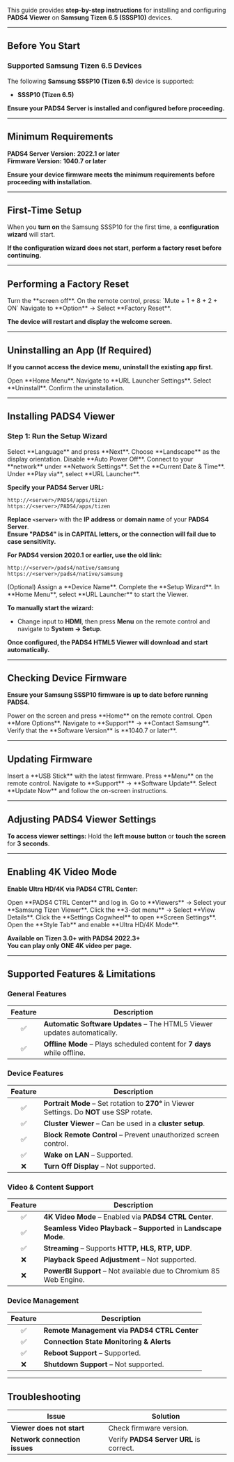 This guide provides **step-by-step instructions** for installing and configuring **PADS4 Viewer** on **Samsung Tizen 6.5 (SSSP10)** devices.  

---

## **Before You Start**  

### **Supported Samsung Tizen 6.5 Devices**  

The following **Samsung SSSP10 (Tizen 6.5)** device is supported:  

- **SSSP10 (Tizen 6.5)**  

**Ensure your PADS4 Server is installed and configured before proceeding.**  

---

## **Minimum Requirements**  

**PADS4 Server Version:** **2022.1 or later**  
**Firmware Version:** **1040.7 or later**  

**Ensure your device firmware meets the minimum requirements before proceeding with installation.**  

---

## **First-Time Setup**  

When you **turn on** the Samsung SSSP10 for the first time, a **configuration wizard** will start.  

**If the configuration wizard does not start, perform a factory reset before continuing.**  

---

## **Performing a Factory Reset**  

<Steps>  
  <Step title="Step One">  
    Turn the **screen off**.  
  </Step>  
  <Step title="Step Two">  
    On the remote control, press:  
    `Mute + 1 + 8 + 2 + ON`  
  </Step>  
  <Step title="Step Three">  
    Navigate to **Option** → Select **Factory Reset**.  
  </Step>  
</Steps>  

**The device will restart and display the welcome screen.**  

---

## **Uninstalling an App (If Required)**  

**If you cannot access the device menu, uninstall the existing app first.**  

<Steps>  
  <Step title="Step One">  
    Open **Home Menu**.  
  </Step>  
  <Step title="Step Two">  
    Navigate to **URL Launcher Settings**.  
  </Step>  
  <Step title="Step Three">  
    Select **Uninstall**.  
  </Step>  
  <Step title="Step Four">  
    Confirm the uninstallation.  
  </Step>  
</Steps>  

---

## **Installing PADS4 Viewer**  

### **Step 1: Run the Setup Wizard**  

<Steps>  
  <Step title="Step One">  
    Select **Language** and press **Next**.  
  </Step>  
  <Step title="Step Two">  
    Choose **Landscape** as the display orientation.  
  </Step>  
  <Step title="Step Three">  
    Disable **Auto Power Off**.  
  </Step>  
  <Step title="Step Four">  
    Connect to your **network** under **Network Settings**.  
  </Step>  
  <Step title="Step Five">  
    Set the **Current Date & Time**.  
  </Step>  
  <Step title="Step Six">  
    Under **Play via**, select **URL Launcher**.  
  </Step>  
</Steps>  

**Specify your PADS4 Server URL:**  
```
http://<server>/PADS4/apps/tizen  
https://<server>/PADS4/apps/tizen  
```  
**Replace `<server>`** with the **IP address** or **domain name** of your **PADS4 Server**.  
**Ensure "PADS4" is in CAPITAL letters, or the connection will fail due to case sensitivity.**  

**For PADS4 version 2020.1 or earlier, use the old link:**  
```
http://<server>/pads4/native/samsung  
https://<server>/pads4/native/samsung  
```  

<Steps>  
  <Step title="Step Seven">  
    (Optional) Assign a **Device Name**.  
  </Step>  
  <Step title="Step Eight">  
    Complete the **Setup Wizard**.  
  </Step>  
  <Step title="Step Nine">  
    In **Home Menu**, select **URL Launcher** to start the Viewer.  
  </Step>  
</Steps>  

**To manually start the wizard:**  
- Change input to **HDMI**, then press **Menu** on the remote control and navigate to **System → Setup**.  

**Once configured, the PADS4 HTML5 Viewer will download and start automatically.**  

---

## **Checking Device Firmware**  

**Ensure your Samsung SSSP10 firmware is up to date before running PADS4.**  

<Steps>  
  <Step title="Step One">  
    Power on the screen and press **Home** on the remote control.  
  </Step>  
  <Step title="Step Two">  
    Open **More Options**.  
  </Step>  
  <Step title="Step Three">  
    Navigate to **Support** → **Contact Samsung**.  
  </Step>  
  <Step title="Step Four">  
    Verify that the **Software Version** is **1040.7 or later**.  
  </Step>  
</Steps>  

---

## **Updating Firmware**  

<Steps>  
  <Step title="Step One">  
    Insert a **USB Stick** with the latest firmware.  
  </Step>  
  <Step title="Step Two">  
    Press **Menu** on the remote control.  
  </Step>  
  <Step title="Step Three">  
    Navigate to **Support** → **Software Update**.  
  </Step>  
  <Step title="Step Four">  
    Select **Update Now** and follow the on-screen instructions.  
  </Step>  
</Steps>  

---

## **Adjusting PADS4 Viewer Settings**  

**To access viewer settings:** Hold the **left mouse button** or **touch the screen** for **3 seconds**.  

---

## **Enabling 4K Video Mode**  

**Enable Ultra HD/4K via PADS4 CTRL Center:**  

<Steps>  
  <Step title="Step One">  
    Open **PADS4 CTRL Center** and log in.  
  </Step>  
  <Step title="Step Two">  
    Go to **Viewers** → Select your **Samsung Tizen Viewer**.  
  </Step>  
  <Step title="Step Three">  
    Click the **3-dot menu** → Select **View Details**.  
  </Step>  
  <Step title="Step Four">  
    Click the **Settings Cogwheel** to open **Screen Settings**.  
  </Step>  
  <Step title="Step Five">  
    Open the **Style Tab** and enable **Ultra HD/4K Mode**.  
  </Step>  
</Steps>  

**Available on Tizen 3.0+ with PADS4 2022.3+**  
**You can play only ONE 4K video per page.**  

---

## **Supported Features & Limitations**  

### **General Features**  

| Feature | Description |  
|:------:|------------|  
| ✅ | **Automatic Software Updates** – The HTML5 Viewer updates automatically. |  
| ✅ | **Offline Mode** – Plays scheduled content for **7 days** while offline. |  

### **Device Features**  

| Feature | Description |  
|:------:|------------|  
| ✅ | **Portrait Mode** – Set rotation to **270°** in Viewer Settings. Do **NOT** use SSP rotate. |  
| ✅ | **Cluster Viewer** – Can be used in a **cluster setup**. |  
| ✅ | **Block Remote Control** – Prevent unauthorized screen control. |  
| ✅ | **Wake on LAN** – Supported. |  
| ❌ | **Turn Off Display** – Not supported. |  

### **Video & Content Support**  

| Feature | Description |  
|:------:|------------|  
| ✅ | **4K Video Mode** – Enabled via **PADS4 CTRL Center**. |  
| ✅ | **Seamless Video Playback** – **Supported** in **Landscape Mode**. |  
| ✅ | **Streaming** – Supports **HTTP, HLS, RTP, UDP**. |  
| ❌ | **Playback Speed Adjustment** – Not supported. |  
| ❌ | **PowerBI Support** – Not available due to Chromium 85 Web Engine. |  

### **Device Management**  

| Feature | Description |  
|:------:|------------|  
| ✅ | **Remote Management via PADS4 CTRL Center** |  
| ✅ | **Connection State Monitoring & Alerts** |  
| ✅ | **Reboot Support** – Supported. |  
| ❌ | **Shutdown Support** – Not supported. |  

---

## **Troubleshooting**  

| **Issue** | **Solution** |  
|----------|------------|  
| **Viewer does not start** | Check firmware version. |  
| **Network connection issues** | Verify **PADS4 Server URL** is correct. |  
